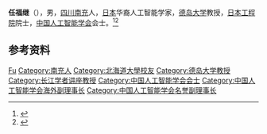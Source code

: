 '''任福继'''（{{bd|1959年|2月|}}），男，[[四川|四川]][[南充|南充]]人，[[日本|日本]]华裔人工智能学家，[[德岛大学|德岛大学]]教授，[[日本工程院|日本工程院]]院士，[[中国人工智能学会|中国人工智能学会]]会士。<ref>{{Cite web|title=华人科学家任福继成为日本工程会首届院士(图)|url=http://www.chinanews.com/hr/hr-hrjy/news/2009/11-17/1969569.shtml|accessdate=2021-01-31|work=中国新闻网|archive-date=2017-12-03|archive-url=https://web.archive.org/web/20171203015804/http://www.chinanews.com/hr/hr-hrjy/news/2009/11-17/1969569.shtml|dead-url=no}}</ref><ref>{{Cite web|title=天若有情天亦老，有情岂止机器人——访合肥工业大学先进智能机器人研究院院长、日本工程院院士任福继教授|url=http://www.wuwenjunkejijiang.cn/wj/news.aspx?pkid=13608&tid=13600|accessdate=2021-01-31|work=人工智能人物|archive-date=2020-11-05|archive-url=https://web.archive.org/web/20201105063251/http://www.wuwenjunkejijiang.cn/wj/news.aspx?pkid=13608&tid=13600|dead-url=no}}</ref>

== 参考资料 ==
{{reflist}}

{{中国人工智能学会会士}}
{{Navboxes
| title  = 任福继在[[中国人工智能学会|中国人工智能学会]]的职务
| list1  =
{{中国人工智能学会第七届理事会}}
{{中国人工智能学会第八届理事会}}
}}

{{Authority control}}
{{DEFAULTSORT:Ren任}}
[[Category:任姓|Fu]]
[[Category:南充人|Category:南充人]]
[[Category:北海道大學校友|Category:北海道大學校友]]
[[Category:德岛大学教授|Category:德岛大学教授]]
[[Category:长江学者讲座教授|Category:长江学者讲座教授]]
[[Category:中国人工智能学会会士|Category:中国人工智能学会会士]]
[[Category:中国人工智能学会海外副理事长|Category:中国人工智能学会海外副理事长]]
[[Category:中国人工智能学会名誉副理事长|Category:中国人工智能学会名誉副理事长]]

{{中国人物小作品}}